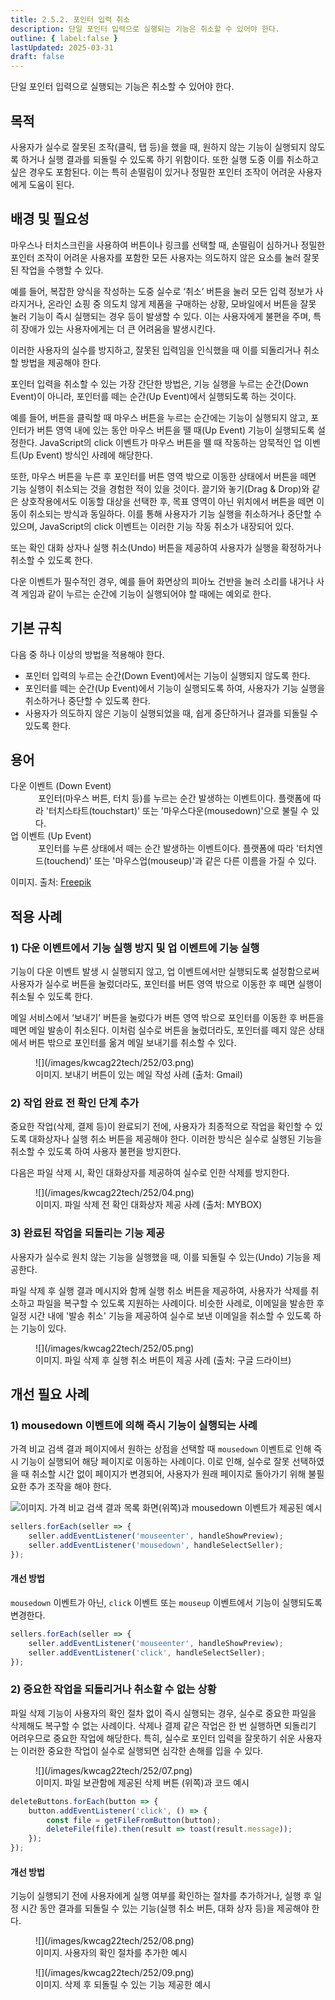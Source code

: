 ```yaml
---
title: 2.5.2. 포인터 입력 취소
description: 단일 포인터 입력으로 실행되는 기능은 취소할 수 있어야 한다.
outline: { label:false }
lastUpdated: 2025-03-31
draft: false
---
```


<Aside title="검사 항목">
단일 포인터 입력으로 실행되는 기능은 취소할 수 있어야 한다.
</Aside>

## 목적
사용자가 실수로 잘못된 조작(클릭, 탭 등)을 했을 때, 원하지 않는 기능이 실행되지 않도록 하거나 실행 결과를 되돌릴 수 있도록 하기 위함이다. 또한 실행 도중 이를 취소하고 싶은 경우도 포함된다. 이는 특히 손떨림이 있거나 정밀한 포인터 조작이 어려운 사용자에게 도움이 된다.

##	배경 및 필요성
마우스나 터치스크린을 사용하여 버튼이나 링크를 선택할 때, 손떨림이 심하거나 정밀한 포인터 조작이 어려운 사용자를 포함한 모든 사용자는 의도하지 않은 요소를 눌러 잘못된 작업을 수행할 수 있다.

예를 들어, 복잡한 양식을 작성하는 도중 실수로 ‘취소’ 버튼을 눌러 모든 입력 정보가 사라지거나, 온라인 쇼핑 중 의도치 않게 제품을 구매하는 상황, 모바일에서 버튼을 잘못 눌러 기능이 즉시 실행되는 경우 등이 발생할 수 있다. 이는 사용자에게 불편을 주며, 특히 장애가 있는 사용자에게는 더 큰 어려움을 발생시킨다.

이러한 사용자의 실수를 방지하고, 잘못된 입력임을 인식했을 때 이를 되돌리거나 취소할 방법을 제공해야 한다.

포인터 입력을 취소할 수 있는 가장 간단한 방법은, 기능 실행을 누르는 순간(Down Event)이 아니라, 포인터를 떼는 순간(Up Event)에서 실행되도록 하는 것이다.

예를 들어, 버튼을 클릭할 때 마우스 버튼을 누르는 순간에는 기능이 실행되지 않고, 포인터가 버튼 영역 내에 있는 동안 마우스 버튼을 뗄 때(Up Event) 기능이 실행되도록 설정한다. JavaScript의 click 이벤트가 마우스 버튼을 뗄 때 작동하는 암묵적인 업 이벤트(Up Event) 방식인 사례에 해당한다. 

또한, 마우스 버튼을 누른 후 포인터를 버튼 영역 밖으로 이동한 상태에서 버튼을 떼면 기능 실행이 취소되는 것을 경험한 적이 있을 것이다. 끌기와 놓기(Drag & Drop)와 같은 상호작용에서도 이동할 대상을 선택한 후, 목표 영역이 아닌 위치에서 버튼을 떼면 이동이 취소되는 방식과 동일하다. 이를 통해 사용자가 기능 실행을 취소하거나 중단할 수 있으며, JavaScript의 click 이벤트는 이러한 기능 작동 취소가 내장되어 있다.

또는 확인 대화 상자나 실행 취소(Undo) 버튼을 제공하여 사용자가 실행을 확정하거나 취소할 수 있도록 한다.

다운 이벤트가 필수적인 경우, 예를 들어 화면상의 피아노 건반을 눌러 소리를 내거나 사격 게임과 같이 누르는 순간에 기능이 실행되어야 할 때에는 예외로 한다.

##	기본 규칙
다음 중 하나 이상의 방법을 적용해야 한다.
- 포인터 입력의 누르는 순간(Down Event)에서는 기능이 실행되지 않도록 한다.
- 포인터를 떼는 순간(Up Event)에서 기능이 실행되도록 하여, 사용자가 기능 실행을 취소하거나 중단할 수 있도록 한다.
- 사용자가 의도하지 않은 기능이 실행되었을 때, 쉽게 중단하거나 결과를 되돌릴 수 있도록 한다.

## 용어
<dl>
	<dt>다운 이벤트 (Down Event)</dt>
	<dd>
		<img src="/images/kwcag22tech/252/01.png" alt="" class="desc-float" />
		포인터(마우스 버튼, 터치 등)를 누르는 순간 발생하는 이벤트이다. 플랫폼에 따라 '터치스타트(touchstart)' 또는 '마우스다운(mousedown)'으로 불릴 수 있다.
	</dd>
	<dt>업 이벤트 (Up Event)</dt>
	<dd>
		<img src="/images/kwcag22tech/252/02.png" alt="" class="desc-float" />
		포인터를 누른 상태에서 떼는 순간 발생하는 이벤트이다. 플랫폼에 따라 '터치엔드(touchend)' 또는 '마우스업(mouseup)'과 같은 다른 이름을 가질 수 있다.
	</dd>
</dl>

이미지. 출처: [Freepik](https://www.freepik.com/free-vector/different-phone-hand-gestures-set_9649376.htm)


## 적용 사례

### 1)	다운 이벤트에서 기능 실행 방지 및 업 이벤트에 기능 실행
기능이 다운 이벤트 발생 시 실행되지 않고, 업 이벤트에서만 실행되도록 설정함으로써 사용자가 실수로 버튼을 눌렀더라도, 포인터를 버튼 영역 밖으로 이동한 후 떼면 실행이 취소될 수 있도록 한다.

메일 서비스에서 ‘보내기’ 버튼을 눌렀다가 버튼 영역 밖으로 포인터를 이동한 후 버튼을 떼면 메일 발송이 취소된다. 이처럼 실수로 버튼을 눌렀더라도, 포인터를 떼지 않은 상태에서 버튼 밖으로 포인터를 옮겨 메일 보내기를 취소할 수 있다.

<figure>
    ![](/images/kwcag22tech/252/03.png)
    <figcaption>이미지. 보내기 버튼이 있는 메일 작성 사례 (출처: Gmail)</figcaption>
</figure>

### 2)	작업 완료 전 확인 단계 추가
중요한 작업(삭제, 결제 등)이 완료되기 전에, 사용자가 최종적으로 작업을 확인할 수 있도록 대화상자나 실행 취소 버튼을 제공해야 한다. 이러한 방식은 실수로 실행된 기능을 취소할 수 있도록 하여 사용자 불편을 방지한다.

다음은 파일 삭제 시, 확인 대화상자를 제공하여 실수로 인한 삭제를 방지한다.

<figure>
    ![](/images/kwcag22tech/252/04.png)
    <figcaption>이미지. 파일 삭제 전 확인 대화상자 제공 사례 (출처: MYBOX)</figcaption>
</figure>

### 3)	완료된 작업을 되돌리는 기능 제공
사용자가 실수로 원치 않는 기능을 실행했을 때, 이를 되돌릴 수 있는(Undo) 기능을 제공한다.

파일 삭제 후 실행 결과 메시지와 함께 실행 취소 버튼을 제공하여, 사용자가 삭제를 취소하고 파일을 복구할 수 있도록 지원하는 사례이다. 비슷한 사례로, 이메일을 발송한 후 일정 시간 내에 '발송 취소' 기능을 제공하여 실수로 보낸 이메일을 취소할 수 있도록 하는 기능이 있다.

<figure>
    ![](/images/kwcag22tech/252/05.png)
    <figcaption>이미지. 파일 삭제 후 실행 취소 버튼이 제공 사례 (출처: 구글 드라이브)</figcaption>
</figure>

## 개선 필요 사례
### 1)	mousedown 이벤트에 의해 즉시 기능이 실행되는 사례
가격 비교 검색 결과 페이지에서 원하는 상점을 선택할 때 `mousedown` 이벤트로 인해 즉시 기능이 실행되어 해당 페이지로 이동하는 사례이다. 이로 인해, 실수로 잘못 선택하였을 때 취소할 시간 없이 페이지가 변경되어, 사용자가 원래 페이지로 돌아가기 위해 불필요한 추가 조작을 해야 한다.

![이미지. 가격 비교 검색 결과 목록 화면(위쪽)과 `mousedown` 이벤트가 제공된 예시](/images/kwcag22tech/252/06.png)

```javascript
sellers.forEach(seller => {
    seller.addEventListener('mouseenter', handleShowPreview);
    seller.addEventListener('mousedown', handleSelectSeller);
});
```

#### 개선 방법
`mousedown` 이벤트가 아닌, `click` 이벤트 또는 `mouseup` 이벤트에서 기능이 실행되도록 변경한다.
```javascript
sellers.forEach(seller => {
    seller.addEventListener('mouseenter', handleShowPreview);
    seller.addEventListener('click', handleSelectSeller);
});
```
### 2)	중요한 작업을 되돌리거나 취소할 수 없는 상황
파일 삭제 기능이 사용자의 확인 절차 없이 즉시 실행되는 경우, 실수로 중요한 파일을 삭제해도 복구할 수 없는 사례이다.
삭제나 결제 같은 작업은 한 번 실행하면 되돌리기 어려우므로 중요한 작업에 해당한다. 특히, 실수로 포인터 입력을 잘못하기 쉬운 사용자는 이러한 중요한 작업이 실수로 실행되면 심각한 손해를 입을 수 있다.

<figure>
    ![](/images/kwcag22tech/252/07.png)
    <figcaption>이미지. 파일 보관함에 제공된 삭제 버튼 (위쪽)과 코드 예시</figcaption>
</figure>

```javascript
deleteButtons.forEach(button => {
    button.addEventListener('click', () => {
        const file = getFileFromButton(button);
        deleteFile(file).then(result => toast(result.message));
    });
});
```

#### 개선 방법
기능이 실행되기 전에 사용자에게 실행 여부를 확인하는 절차를 추가하거나, 실행 후 일정 시간 동안 결과를 되돌릴 수 있는 기능(실행 취소 버튼, 대화 상자 등)을 제공해야 한다.

<figure>
    ![](/images/kwcag22tech/252/08.png)
    <figcaption>이미지. 사용자의 확인 절차를 추가한 예시</figcaption>
</figure>

<figure>
    ![](/images/kwcag22tech/252/09.png)
    <figcaption>이미지. 삭제 후 되돌릴 수 있는 기능 제공한 예시</figcaption>
</figure>
